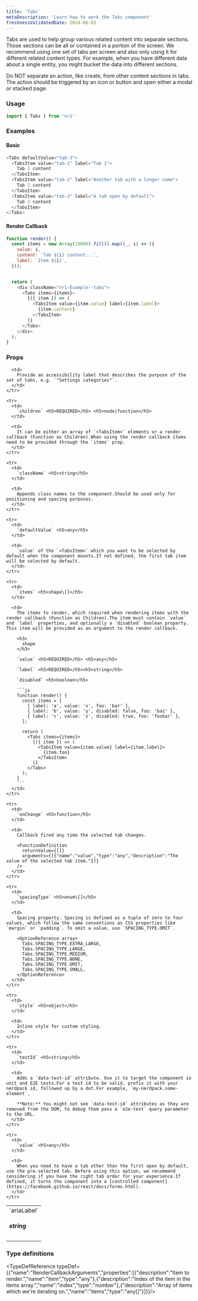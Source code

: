 ```yaml
---
title: 'Tabs'
metaDescription: 'Learn how to work the Tabs component'
freshnessValidatedDate: 2024-06-03
---
```


Tabs are used to help group various related content into separate sections. Those sections can be all or contained in a portion of the screen. We recommend using one set of tabs per screen and also only using it for different related content types. For example, when you have different data about a single entity, you might bucket the data into different sections.

Do NOT separate an action, like create, from other content sections in tabs. The action should be triggered by an icon or button and open either a modal or stacked page.

### Usage

```js
import { Tabs } from 'nr1'
```

### Examples

#### Basic

```js
<Tabs defaultValue="tab-3">
  <TabsItem value="tab-1" label="Tab 1">
    Tab 1 content
  </TabsItem>
  <TabsItem value="tab-2" label="Another tab with a longer name">
    Tab 2 content
  </TabsItem>
  <TabsItem value="tab-3" label="A tab open by default">
    Tab 3 content
  </TabsItem>
</Tabs>
```

#### Render Callback

```js
function render() {
  const items = new Array(10000).fill().map((_, i) => ({
    value: i,
    content: `Tab ${i} content...`,
    label: `Item ${i}`,
  }));


  return (
    <div className="nr1-Example--tabs">
      <Tabs items={items}>
        {({ item }) => (
          <TabsItem value={item.value} label={item.label}>
            {item.content}
          </TabsItem>
        )}
      </Tabs>
    </div>
  );
}
```

### Props

<table>
  <tbody>
    <tr>
      <td>
        `ariaLabel` <h5>string</h5>
      </td>

      <td>
        Provide an accessibility label that describes the purpose of the set of tabs, e.g. `"Settings categories"`.
      </td>
    </tr>

    <tr>
      <td>
        `children` <h5>REQUIRED</h5> <h5>node|function</h5>
      </td>

      <td>
        It can be either an array of `<TabsItem>` elements or a render callback (Function as Children).When using the render callback items need to be provided through the `items` prop.
      </td>
    </tr>

    <tr>
      <td>
        `className` <h5>string</h5>
      </td>

      <td>
        Appends class names to the component.Should be used only for positioning and spacing purposes.
      </td>
    </tr>

    <tr>
      <td>
        `defaultValue` <h5>any</h5>
      </td>

      <td>
        `value` of the `<TabsItem>` which you want to be selected by default when the component mounts.If not defined, the first tab item will be selected by default.
      </td>
    </tr>

    <tr>
      <td>
        `items` <h5>shape\[]</h5>
      </td>

      <td>
        The items to render, which required when rendering items with the render callback (Function as Children).The item must contain `value` and `label` properties, and optionally a `disabled` boolean property. This item will be provided as an argument to the render callback.

        <h3>
          shape
        </h3>

        `value` <h5>REQUIRED</h5> <h5>any</h5>

        `label` <h5>REQUIRED</h5><h5>string</h5>

        `disabled` <h5>boolean</h5>

        ```js
        function render() {
          const items = [
            { label: 'a', value: 'x', foo: 'bar' },
            { label: 'b', value: 'y', disabled: false, foo: 'baz' },
            { label: 'c', value: 'z', disabled: true, foo: 'foobar' },
          ];

          return (
            <Tabs items={items}>
              {({ item }) => (
                <TabsItem value={item.value} label={item.label}>
                  {item.foo}
                </TabsItem>
              )}
            </Tabs>
          );
        }
        ```
      </td>
    </tr>

    <tr>
      <td>
        `onChange` <h5>function</h5>
      </td>

      <td>
        Callback fired any time the selected tab changes.

        <FunctionDefinition
          returnValue={[]}
          arguments={[{"name":"value","type":"any","description":"The value of the selected tab item."}]}
        />
      </td>
    </tr>

    <tr>
      <td>
        `spacingType` <h5>enum\[]</h5>
      </td>

      <td>
        Spacing property. Spacing is defined as a tuple of zero to four values, which follow the same conventions as CSS properties like `margin` or `padding`. To omit a value, use `SPACING_TYPE.OMIT`.

        <OptionReference array>
          Tabs.SPACING_TYPE.EXTRA_LARGE,
          Tabs.SPACING_TYPE.LARGE,
          Tabs.SPACING_TYPE.MEDIUM,
          Tabs.SPACING_TYPE.NONE,
          Tabs.SPACING_TYPE.OMIT,
          Tabs.SPACING_TYPE.SMALL,
        </OptionReference>
      </td>
    </tr>

    <tr>
      <td>
        `style` <h5>object</h5>
      </td>

      <td>
        Inline style for custom styling.
      </td>
    </tr>

    <tr>
      <td>
        `testId` <h5>string</h5>
      </td>

      <td>
        Adds a `data-test-id` attribute. Use it to target the component in unit and E2E tests.For a test id to be valid, prefix it with your nerdpack id, followed up by a dot.For example, `my-nerdpack.some-element`.

        **Note:** You might not see `data-test-id` attributes as they are removed from the DOM, to debug them pass a `e2e-test` query parameter to the URL.
      </td>
    </tr>

    <tr>
      <td>
        `value` <h5>any</h5>
      </td>

      <td>
        When you need to have a tab other than the first open by default, use the pre-selected tab. Before using this option, we recommend considering if you have the right tab order for your experience.If defined, it turns the component into a [controlled component](https://facebook.github.io/react/docs/forms.html).
      </td>
    </tr>
  </tbody>
</table>

### Type definitions

<TypeDefReference typeDef={{"name":"RenderCallbackArguments","properties":[{"description":"Item to render.","name":"item","type":"any"},{"description":"Index of the item in the items array.","name":"index","type":"number"},{"description":"Array of items which we're iterating on.","name":"items","type":"any[]"}]}}/>
